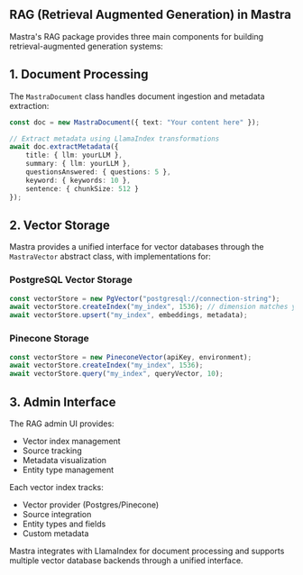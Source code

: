 ## RAG (Retrieval Augmented Generation) in Mastra

Mastra's RAG package provides three main components for building retrieval-augmented generation systems:

## 1. Document Processing

The `MastraDocument` class handles document ingestion and metadata extraction:

```typescript
const doc = new MastraDocument({ text: "Your content here" });

// Extract metadata using LlamaIndex transformations
await doc.extractMetadata({
    title: { llm: yourLLM },
    summary: { llm: yourLLM },
    questionsAnswered: { questions: 5 },
    keyword: { keywords: 10 },
    sentence: { chunkSize: 512 }
});
```

## 2. Vector Storage

Mastra provides a unified interface for vector databases through the `MastraVector` abstract class, with implementations for:

### PostgreSQL Vector Storage
```typescript
const vectorStore = new PgVector("postgresql://connection-string");
await vectorStore.createIndex("my_index", 1536); // dimension matches your embedding model
await vectorStore.upsert("my_index", embeddings, metadata);
```

### Pinecone Storage
```typescript
const vectorStore = new PineconeVector(apiKey, environment);
await vectorStore.createIndex("my_index", 1536);
await vectorStore.query("my_index", queryVector, 10);
```

## 3. Admin Interface
The RAG admin UI provides:
- Vector index management
- Source tracking
- Metadata visualization
- Entity type management

Each vector index tracks:
- Vector provider (Postgres/Pinecone)
- Source integration
- Entity types and fields
- Custom metadata

Mastra integrates with LlamaIndex for document processing and supports multiple vector database backends through a unified interface.